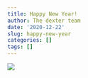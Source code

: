 ```yaml
---
title: Happy New Year!
author: The dexter team
date: '2020-12-22'
slug: happy-new-year
categories: []
tags: []
---
```


![](./img/2021.jpg)

